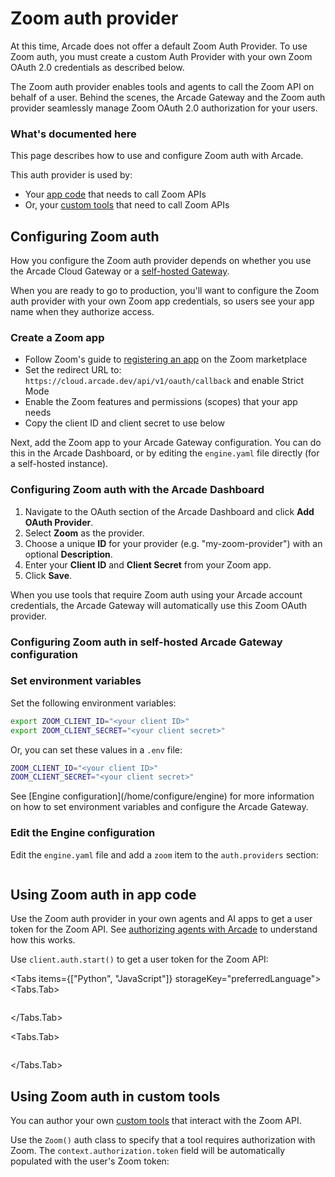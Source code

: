 
# Zoom auth provider

<Note>
  At this time, Arcade does not offer a default Zoom Auth Provider. To use Zoom
  auth, you must create a custom Auth Provider with your own Zoom OAuth 2.0
  credentials as described below.
</Note>

The Zoom auth provider enables tools and agents to call the Zoom API on behalf of a user. Behind the scenes, the Arcade Gateway and the Zoom auth provider seamlessly manage Zoom OAuth 2.0 authorization for your users.

### What's documented here

This page describes how to use and configure Zoom auth with Arcade.

This auth provider is used by:

- Your [app code](#using-zoom-auth-in-app-code) that needs to call Zoom APIs
- Or, your [custom tools](#using-zoom-auth-in-custom-tools) that need to call Zoom APIs

## Configuring Zoom auth

How you configure the Zoom auth provider depends on whether you use the Arcade Cloud Gateway or a [self-hosted Gateway](/home/install/overview).

When you are ready to go to production, you'll want to configure the Zoom auth provider with your own Zoom app credentials, so users see your app name when they authorize access.

### Create a Zoom app

- Follow Zoom's guide to [registering an app](https://developers.zoom.us/docs/integrations/create/) on the Zoom marketplace
- Set the redirect URL to: `https://cloud.arcade.dev/api/v1/oauth/callback` and enable Strict Mode
- Enable the Zoom features and permissions (scopes) that your app needs
- Copy the client ID and client secret to use below

Next, add the Zoom app to your Arcade Gateway configuration. You can do this in the Arcade Dashboard, or by editing the `engine.yaml` file directly (for a self-hosted instance).

### Configuring Zoom auth with the Arcade Dashboard

1. Navigate to the OAuth section of the Arcade Dashboard and click **Add OAuth Provider**.
2. Select **Zoom** as the provider.
3. Choose a unique **ID** for your provider (e.g. "my-zoom-provider") with an optional **Description**.
4. Enter your **Client ID** and **Client Secret** from your Zoom app.
5. Click **Save**.

When you use tools that require Zoom auth using your Arcade account credentials, the Arcade Gateway will automatically use this Zoom OAuth provider.

### Configuring Zoom auth in self-hosted Arcade Gateway configuration

<Steps>

### Set environment variables

Set the following environment variables:

```bash
export ZOOM_CLIENT_ID="<your client ID>"
export ZOOM_CLIENT_SECRET="<your client secret>"
```

Or, you can set these values in a `.env` file:

```bash
ZOOM_CLIENT_ID="<your client ID>"
ZOOM_CLIENT_SECRET="<your client secret>"
```

<Tip>
  See [Engine configuration](/home/configure/engine) for more information on how
  to set environment variables and configure the Arcade Gateway.
</Tip>

### Edit the Engine configuration

Edit the `engine.yaml` file and add a `zoom` item to the `auth.providers` section:

```yaml file=<rootDir>/examples/code/integrations/zoom/config_provider.engine.yaml {3-9}

```

</Steps>

## Using Zoom auth in app code

Use the Zoom auth provider in your own agents and AI apps to get a user token for the Zoom API. See [authorizing agents with Arcade](/home/auth/how-arcade-helps) to understand how this works.

Use `client.auth.start()` to get a user token for the Zoom API:

<Tabs items={["Python", "JavaScript"]} storageKey="preferredLanguage">
<Tabs.Tab>

```python file=<rootDir>/examples/code/integrations/zoom/custom_auth.py {8-12}

```

</Tabs.Tab>

<Tabs.Tab>

```javascript file=<rootDir>/examples/code/integrations/zoom/custom_auth.js {8-10}

```

</Tabs.Tab>

</Tabs>

## Using Zoom auth in custom tools

You can author your own [custom tools](/home/build-tools/create-a-toolkit) that interact with the Zoom API.

Use the `Zoom()` auth class to specify that a tool requires authorization with Zoom. The `context.authorization.token` field will be automatically populated with the user's Zoom token:

```python file=<rootDir>/examples/code/integrations/zoom/custom_tool.py {5-6,9-13,23}

```
